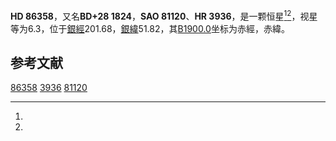 {{Starbox begin
| name = HD 86358
}}
{{Starbox observe
| epoch = [[J2000.0|J2000.0]]
| constell = {{星座名待查}}<ref name=SIMBAD>{{cite web
 | url=http://simbad.u-strasbg.fr/simbad/sim-id?Ident=HR+3936
 | title=Pulsating variable Star
 | publisher=Centre de Données astronomiques de Strasbourg
 | work=SIMBAD
 | accessdate=2012-07-13
 | archive-date=2016-03-18
 | archive-url=https://web.archive.org/web/20160318085107/http://simbad.u-strasbg.fr/simbad/sim-id?Ident=HR+3936
 | dead-url=no
 }}</ref><ref name=DATA>{{cite web
 | url=http://vizier.u-strasbg.fr/viz-bin/VizieR-5?-out.add=.&-source=5050&-corr=PK=HR&-out.max=9999&HR=3936
 | title=VizieR Detailed Page
 | accessdate=2012-07-13
 | archive-date=2016-03-05
 | archive-url=https://web.archive.org/web/20160305005027/http://vizier.u-strasbg.fr/viz-bin/VizieR-5?-out.add=.&-source=5050&-corr=PK=HR&-out.max=9999&HR=3936
 | dead-url=no
 }}</ref>
| 星官 = 
| ra = {{RA|9|58|26.1}}<ref name=SIMBAD /><ref name=DATA />
| dec = {{DEC|+27|45|32}}<ref name=SIMBAD /><ref name=DATA />
| appmag_v = 6.3<ref name=SIMBAD /><ref name=DATA />
}}
{{Starbox character
| class = F3V<ref name=SIMBAD /><ref name=DATA />
| b-v = <ref name=SIMBAD /><ref name=DATA />
| u-b = <ref name=SIMBAD /><ref name=DATA />
| r-i = <ref name=SIMBAD /><ref name=DATA />
| variable = 
}}
{{Starbox astrometry
| radial_v = 
| prop_mo_ra = 36
| parallax = 
| p_error = 
}}
{{Starbox catalog
| names =BD+28 1824，[[SAO星表|SAO]] 81120，[[HD星表|HD]] 86358，[[HR星表|HR]] 3936}}
{{Starbox reference |Simbad=HR+3936}}
{{Starbox end}}

'''HD 86358'''，又名'''BD+28 1824'''，'''SAO 81120'''、'''HR 3936'''，是一颗恒星<ref name=SIMBAD /><ref name=DATA />，视星等为6.3，位于[[銀道座標系|銀經]]201.68，[[銀道座標系|銀緯]]51.82，其[[B1900.0|B1900.0]]坐标为赤經{{RA|9|52|42.8}}，赤緯{{DEC|+28|51.82|12}}。

== 参考文献 ==
{{reflist}}

{{star-stub}}

[[Category:HD和HDE天體|86358]]
[[Category:HR天體|3936]]
[[Category:SAO天體|81120]]